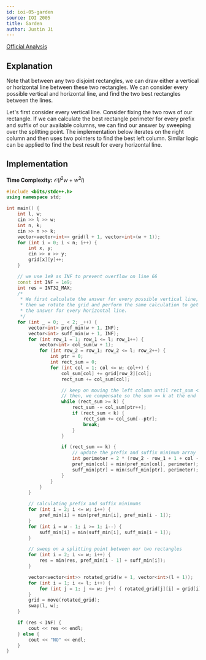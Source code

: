 ```yaml
---
id: ioi-05-garden
source: IOI 2005
title: Garden
author: Justin Ji
---
```


[Official Analysis](https://ioinformatics.org/files/ioi2005solutions.pdf)

## Explanation

Note that between any two disjoint rectangles, we can draw either a vertical
or horizontal line between these two rectangles. We can consider every possible
vertical and horizontal line, and find the two best rectangles between the
lines.

Let's first consider every vertical line. Consider fixing the two rows of our
rectangle. If we can calculate the best rectangle perimeter for
every prefix and suffix of our available columns, we can find our answer by
sweeping over the splitting point. The implementation below iterates on the
right column and then uses two pointers to find the best left column.
Similar logic can be applied to find the best result for every horizontal line.

## Implementation

**Time Complexity:** $\mathcal{O}(l^{2}w + w^{2}l)$

<LanguageSection>
<CPPSection>

```cpp
#include <bits/stdc++.h>
using namespace std;

int main() {
	int l, w;
	cin >> l >> w;
	int n, k;
	cin >> n >> k;
	vector<vector<int>> grid(l + 1, vector<int>(w + 1));
	for (int i = 0; i < n; i++) {
		int x, y;
		cin >> x >> y;
		grid[x][y]++;
	}

	// we use 1e9 as INF to prevent overflow on line 66
	const int INF = 1e9;
	int res = INT32_MAX;
    /*
     * We first calculate the answer for every possible vertical line,
     * then we rotate the grid and perform the same calculation to get
     * the answer for every horizontal line.
     */
	for (int _ = 0; _ < 2; _++) {
		vector<int> pref_min(w + 1, INF);
		vector<int> suff_min(w + 1, INF);
		for (int row_1 = 1; row_1 <= l; row_1++) {
			vector<int> col_sum(w + 1);
			for (int row_2 = row_1; row_2 <= l; row_2++) {
				int ptr = 0;
				int rect_sum = 0;
				for (int col = 1; col <= w; col++) {
					col_sum[col] += grid[row_2][col];
					rect_sum += col_sum[col];

					// keep on moving the left column until rect_sum < k
					// then, we compensate so the sum >= k at the end
					while (rect_sum >= k) {
						rect_sum -= col_sum[ptr++];
						if (rect_sum < k) {
							rect_sum += col_sum[--ptr];
							break;
						}
					}

					if (rect_sum == k) {
						// update the prefix and suffix minimum array
						int perimeter = 2 * (row_2 - row_1 + 1 + col - ptr + 1);
						pref_min[col] = min(pref_min[col], perimeter);
						suff_min[ptr] = min(suff_min[ptr], perimeter);
					}
				}
			}
		}

		// calculating prefix and suffix minimums
		for (int i = 2; i <= w; i++) {
			pref_min[i] = min(pref_min[i], pref_min[i - 1]);
		}
		for (int i = w - 1; i >= 1; i--) {
			suff_min[i] = min(suff_min[i], suff_min[i + 1]);
		}

		// sweep on a splitting point between our two rectangles
		for (int i = 2; i <= w; i++) {
			res = min(res, pref_min[i - 1] + suff_min[i]);
		}

		vector<vector<int>> rotated_grid(w + 1, vector<int>(l + 1));
		for (int i = 1; i <= l; i++) {
			for (int j = 1; j <= w; j++) { rotated_grid[j][i] = grid[i][j]; }
		}
		grid = move(rotated_grid);
		swap(l, w);
	}

	if (res < INF) {
		cout << res << endl;
	} else {
		cout << "NO" << endl;
	}
}
```

</CPPSection>
</LanguageSection>
